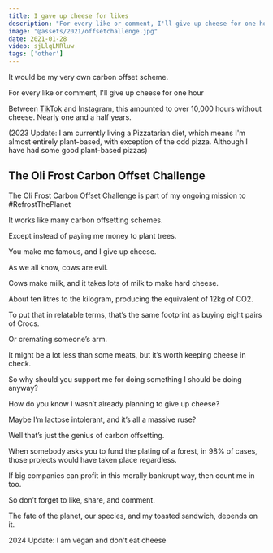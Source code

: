 ```yaml
---
title: I gave up cheese for likes
description: "For every like or comment, I'll give up cheese for one hour."
image: "@assets/2021/offsetchallenge.jpg"
date: 2021-01-28
video: sjLlqLNRluw
tags: ['other']
---
```


It would be my very own carbon offset scheme.

For every like or comment, I'll give up cheese for one hour

<OptimizedYouTube id="sjLlqLNRluw" poster="@assets/2021/offsetchallenge.jpg" />

Between [TikTok](https://vm.tiktok.com/ZMYfTKvAJ/) and Instagram, this amounted to over 10,000 hours without cheese. Nearly one and a half years.
 
(2023 Update: I am currently living a Pizzatarian diet, which means I'm almost entirely plant-based, with exception of the odd pizza. Although I have had some good plant-based pizzas)

## The Oli Frost Carbon Offset Challenge

The Oli Frost Carbon Offset Challenge is part of my ongoing mission to #RefrostThePlanet

It works like many carbon offsetting schemes.

Except instead of paying me money to plant trees.

You make me famous, and I give up cheese.⠀

As we all know, cows are evil.

Cows make milk, and it takes lots of milk to make hard cheese.

About ten litres to the kilogram, producing the equivalent of 12kg of CO2.

To put that in relatable terms, that’s the same footprint as buying eight pairs of Crocs.

Or cremating someone’s arm.

It might be a lot less than some meats, but it’s worth keeping cheese in check.

So why should you support me for doing something I should be doing anyway?

How do you know I wasn’t already planning to give up cheese?

Maybe I’m lactose intolerant, and it’s all a massive ruse?

Well that’s just the genius of carbon offsetting.

When somebody asks you to fund the plating of a forest, in 98% of cases, those projects would have taken place regardless.

If big companies can profit in this morally bankrupt way, then count me in too.⠀

So don’t forget to like, share, and comment.

The fate of the planet, our species, and my toasted sandwich, depends on it.

2024 Update: I am vegan and don't eat cheese
